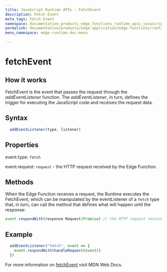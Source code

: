 ```yaml
---
title: JavaScript Runtime APIs - FetchEvent
description: Fetch Event
meta_tags: Fetch Event
namespace: documentation_products_edge_functions_runtime_apis_javascript_fetch_event
permalink: documentation/products/edge-application/edge-functions/runtime-apis/javascript/fetch-event
menu_namespace: edge-runtime-doc-menu

---
```

# fetchEvent

## How it works

FetchEvent is the event that passes the request through the *addEventListener* function. The *addEventListener*, in turn, defines the trigger for executing the JavaScript code and receives the request data.

## Syntax

```js
  addEventListener(type, listener)
```

## Properties

event.type: `fetch`

event.request: `request`  - the HTTP request received by the Edge Function.

## Methods

When the Edge Function receives a request, the Runtime executes the FetchEvent, which can be manipulated by the eventListener of a `fetch` type that, in turn, can call the method that defines what will happen until the response:

```js
event.respondWith(response Request|Promise) // the HTTP request received by the Edge Function.
```

## Example

```js
  addEventListener("fetch", event => {
    event.respondWith(handleRequest(event))
  })
```

For more information on [fetchEvent](https://developer.mozilla.org/en-US/docs/Web/API/FetchEvent) visit MDN Web Docs.
